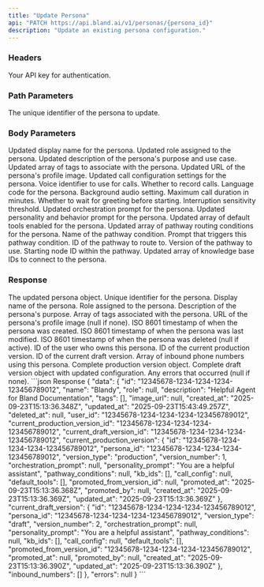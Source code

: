 ```yaml
---
title: "Update Persona"
api: "PATCH https://api.bland.ai/v1/personas/{persona_id}"
description: "Update an existing persona configuration."
---
```


### Headers

<ParamField header="authorization" type="string" required>
  Your API key for authentication.
</ParamField>

### Path Parameters

<ParamField path="persona_id" type="string" required>
  The unique identifier of the persona to update.
</ParamField>

### Body Parameters

<ParamField body="name" type="string" required>
  Updated display name for the persona.
</ParamField>

<ParamField body="role" type="string">
  Updated role assigned to the persona.
</ParamField>

<ParamField body="description" type="string">
  Updated description of the persona's purpose and use case.
</ParamField>

<ParamField body="tags" type="array">
  Updated array of tags to associate with the persona.
</ParamField>

<ParamField body="image_url" type="string">
  Updated URL of the persona's profile image.
</ParamField>

<ParamField body="call_config" type="object">
  Updated call configuration settings for the persona.
  
  <Expandable title="call_config">
    <ParamField body="voice" type="string">
      Voice identifier to use for calls.
    </ParamField>
    <ParamField body="record" type="boolean">
      Whether to record calls.
    </ParamField>
    <ParamField body="language" type="string">
      Language code for the persona.
    </ParamField>
    <ParamField body="background" type="string">
      Background audio setting.
    </ParamField>
    <ParamField body="max_duration" type="number">
      Maximum call duration in minutes.
    </ParamField>
    <ParamField body="wait_for_greeting" type="boolean">
      Whether to wait for greeting before starting.
    </ParamField>
    <ParamField body="interruption_threshold" type="number">
      Interruption sensitivity threshold.
    </ParamField>
  </Expandable>
</ParamField>

<ParamField body="orchestration_prompt" type="string">
  Updated orchestration prompt for the persona.
</ParamField>

<ParamField body="personality_prompt" type="string">
  Updated personality and behavior prompt for the persona.
</ParamField>

<ParamField body="default_tools" type="array">
  Updated array of default tools enabled for the persona.
</ParamField>

<ParamField body="pathway_conditions" type="array">
  Updated array of pathway routing conditions for the persona.
  
  <Expandable title="pathway condition">
    <ParamField body="name" type="string" required>
      Name of the pathway condition.
    </ParamField>
    <ParamField body="prompt" type="string" required>
      Prompt that triggers this pathway condition.
    </ParamField>
    <ParamField body="pathway_id" type="string" required>
      ID of the pathway to route to.
    </ParamField>
    <ParamField body="pathway_version" type="string" required>
      Version of the pathway to use.
    </ParamField>
    <ParamField body="start_node_id" type="string" required>
      Starting node ID within the pathway.
    </ParamField>
  </Expandable>
</ParamField>

<ParamField body="kb_ids" type="array">
  Updated array of knowledge base IDs to connect to the persona.
</ParamField>

### Response

<ResponseField name="data" type="object">
  The updated persona object.
  
  <Expandable title="persona object">
    <ResponseField name="id" type="string">
      Unique identifier for the persona.
    </ResponseField>
    <ResponseField name="name" type="string">
      Display name of the persona.
    </ResponseField>
    <ResponseField name="role" type="string">
      Role assigned to the persona.
    </ResponseField>
    <ResponseField name="description" type="string">
      Description of the persona's purpose.
    </ResponseField>
    <ResponseField name="tags" type="array">
      Array of tags associated with the persona.
    </ResponseField>
    <ResponseField name="image_url" type="string">
      URL of the persona's profile image (null if none).
    </ResponseField>
    <ResponseField name="created_at" type="string">
      ISO 8601 timestamp of when the persona was created.
    </ResponseField>
    <ResponseField name="updated_at" type="string">
      ISO 8601 timestamp of when the persona was last modified.
    </ResponseField>
    <ResponseField name="deleted_at" type="string">
      ISO 8601 timestamp of when the persona was deleted (null if active).
    </ResponseField>
    <ResponseField name="user_id" type="string">
      ID of the user who owns this persona.
    </ResponseField>
    <ResponseField name="current_production_version_id" type="string">
      ID of the current production version.
    </ResponseField>
    <ResponseField name="current_draft_version_id" type="string">
      ID of the current draft version.
    </ResponseField>
    <ResponseField name="inbound_numbers" type="array">
      Array of inbound phone numbers using this persona.
    </ResponseField>
    <ResponseField name="current_production_version" type="object">
      Complete production version object.
    </ResponseField>
    <ResponseField name="current_draft_version" type="object">
      Complete draft version object with updated configuration.
    </ResponseField>
  </Expandable>
</ResponseField>

<ResponseField name="errors" type="string">
  Any errors that occurred (null if none).
</ResponseField>

<ResponseExample>
```json Response
{
  "data": {
    "id": "12345678-1234-1234-1234-123456789012",
    "name": "Blandy",
    "role": null,
    "description": "Helpful Agent for Bland Documentation",
    "tags": [],
    "image_url": null,
    "created_at": "2025-09-23T15:13:36.348Z",
    "updated_at": "2025-09-23T15:43:49.257Z",
    "deleted_at": null,
    "user_id": "12345678-1234-1234-1234-123456789012",
    "current_production_version_id": "12345678-1234-1234-1234-123456789012",
    "current_draft_version_id": "12345678-1234-1234-1234-123456789012",
    "current_production_version": {
      "id": "12345678-1234-1234-1234-123456789012",
      "persona_id": "12345678-1234-1234-1234-123456789012",
      "version_type": "production",
      "version_number": 1,
      "orchestration_prompt": null,
      "personality_prompt": "You are a helpful assistant",
      "pathway_conditions": null,
      "kb_ids": [],
      "call_config": null,
      "default_tools": [],
      "promoted_from_version_id": null,
      "promoted_at": "2025-09-23T15:13:36.368Z",
      "promoted_by": null,
      "created_at": "2025-09-23T15:13:36.369Z",
      "updated_at": "2025-09-23T15:13:36.369Z"
    },
    "current_draft_version": {
      "id": "12345678-1234-1234-1234-123456789012",
      "persona_id": "12345678-1234-1234-1234-123456789012",
      "version_type": "draft",
      "version_number": 2,
      "orchestration_prompt": null,
      "personality_prompt": "You are a helpful assistant",
      "pathway_conditions": null,
      "kb_ids": [],
      "call_config": null,
      "default_tools": [],
      "promoted_from_version_id": "12345678-1234-1234-1234-123456789012",
      "promoted_at": null,
      "promoted_by": null,
      "created_at": "2025-09-23T15:13:36.390Z",
      "updated_at": "2025-09-23T15:13:36.390Z"
    },
    "inbound_numbers": []
  },
  "errors": null
}
```
</ResponseExample>